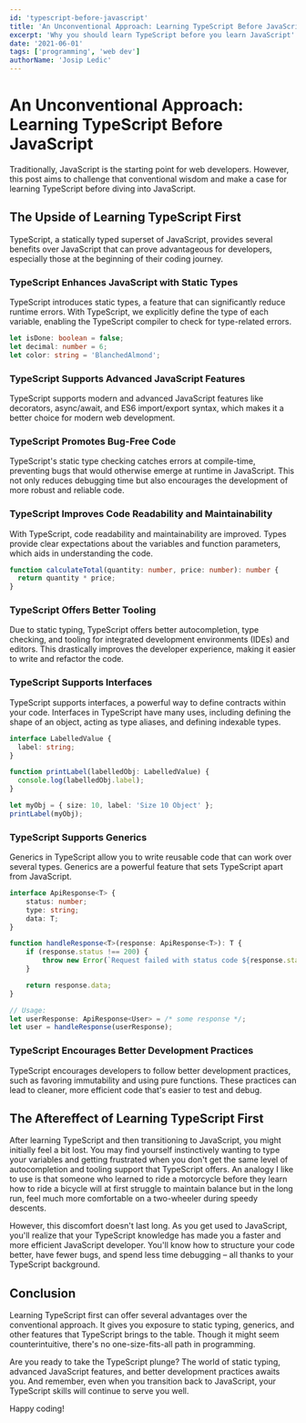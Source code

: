 ```yaml
---
id: 'typescript-before-javascript'
title: 'An Unconventional Approach: Learning TypeScript Before JavaScript'
excerpt: 'Why you should learn TypeScript before you learn JavaScript'
date: '2021-06-01'
tags: ['programming', 'web dev']
authorName: 'Josip Ledic'
---
```


# An Unconventional Approach: Learning TypeScript Before JavaScript

Traditionally, JavaScript is the starting point for web developers. However, this post aims to challenge that conventional wisdom and make a case for learning TypeScript before diving into JavaScript.

## The Upside of Learning TypeScript First

TypeScript, a statically typed superset of JavaScript, provides several benefits over JavaScript that can prove advantageous for developers, especially those at the beginning of their coding journey.

### TypeScript Enhances JavaScript with Static Types

TypeScript introduces static types, a feature that can significantly reduce runtime errors. With TypeScript, we explicitly define the type of each variable, enabling the TypeScript compiler to check for type-related errors.

```typescript
let isDone: boolean = false;
let decimal: number = 6;
let color: string = 'BlanchedAlmond';
```

### TypeScript Supports Advanced JavaScript Features

TypeScript supports modern and advanced JavaScript features like decorators, async/await, and ES6 import/export syntax, which makes it a better choice for modern web development.

### TypeScript Promotes Bug-Free Code

TypeScript's static type checking catches errors at compile-time, preventing bugs that would otherwise emerge at runtime in JavaScript. This not only reduces debugging time but also encourages the development of more robust and reliable code.

### TypeScript Improves Code Readability and Maintainability

With TypeScript, code readability and maintainability are improved. Types provide clear expectations about the variables and function parameters, which aids in understanding the code.

```typescript
function calculateTotal(quantity: number, price: number): number {
  return quantity * price;
}
```

### TypeScript Offers Better Tooling

Due to static typing, TypeScript offers better autocompletion, type checking, and tooling for integrated development environments (IDEs) and editors. This drastically improves the developer experience, making it easier to write and refactor the code.

### TypeScript Supports Interfaces

TypeScript supports interfaces, a powerful way to define contracts within your code. Interfaces in TypeScript have many uses, including defining the shape of an object, acting as type aliases, and defining indexable types.

```typescript
interface LabelledValue {
  label: string;
}

function printLabel(labelledObj: LabelledValue) {
  console.log(labelledObj.label);
}

let myObj = { size: 10, label: 'Size 10 Object' };
printLabel(myObj);
```

### TypeScript Supports Generics

Generics in TypeScript allow you to write reusable code that can work over several types. Generics are a powerful feature that sets TypeScript apart from JavaScript.

```typescript
interface ApiResponse<T> {
    status: number;
    type: string;
    data: T;
}

function handleResponse<T>(response: ApiResponse<T>): T {
    if (response.status !== 200) {
        throw new Error(`Request failed with status code ${response.status}`);
    }

    return response.data;
}

// Usage:
let userResponse: ApiResponse<User> = /* some response */;
let user = handleResponse(userResponse);
```

### TypeScript Encourages Better Development Practices

TypeScript encourages developers to follow better development practices, such as favoring immutability and using pure functions. These practices can lead to cleaner, more efficient code that's easier to test and debug.

## The Aftereffect of Learning TypeScript First

After learning TypeScript and then transitioning to JavaScript, you might initially feel a bit lost. You may find yourself instinctively wanting to type your variables and getting frustrated when you don't get the same level of autocompletion and tooling support that TypeScript offers. An analogy I like to use is that someone who learned to ride a motorcycle before they learn how to ride a bicycle will at first struggle to maintain balance but in the long run, feel much more comfortable on a two-wheeler during speedy descents.

<RemoteImage src="bicycle.jpg" alt="AI generated image of a retro mountainbike" />

However, this discomfort doesn't last long. As you get used to JavaScript, you'll realize that your TypeScript knowledge has made you a faster and more efficient JavaScript developer. You'll know how to structure your code better, have fewer bugs, and spend less time debugging – all thanks to your TypeScript background.

## Conclusion

Learning TypeScript first can offer several advantages over the conventional approach. It gives you exposure to static typing, generics, and other features that TypeScript brings to the table. Though it might seem counterintuitive, there's no one-size-fits-all path in programming.

Are you ready to take the TypeScript plunge? The world of static typing, advanced JavaScript features, and better development practices awaits you. And remember, even when you transition back to JavaScript, your TypeScript skills will continue to serve you well.

Happy coding!
